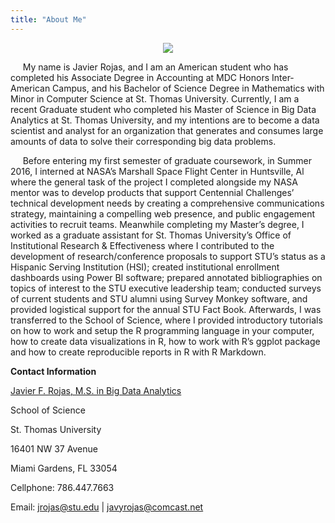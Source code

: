 ```yaml
---
title: "About Me"
---
```


<center>![](IMG_3469.jpg)
</center>

&nbsp;&nbsp;&nbsp;&nbsp;&nbsp;My name is Javier Rojas, and I am an American student who has completed his Associate Degree in Accounting at MDC Honors Inter-American Campus, and his Bachelor of Science Degree in Mathematics with Minor in Computer Science at St. Thomas University. Currently, I am a recent Graduate student who completed his Master of Science in Big Data Analytics at St. Thomas University, and my intentions are to become a data scientist and analyst for an organization that generates and consumes large amounts of data to solve their corresponding big data problems.

&nbsp;&nbsp;&nbsp;&nbsp;&nbsp;Before entering my first semester of graduate coursework, in Summer 2016, I interned at NASA's Marshall Space Flight Center in Huntsville, Al where the general task of the project I completed alongside my NASA mentor was to develop products that support Centennial Challenges' technical development needs by creating a comprehensive communications strategy, maintaining a compelling web presence, and public engagement activities to recruit teams. Meanwhile completing my Master's degree, I worked as a graduate assistant for St. Thomas University's Office of Institutional Research & Effectiveness where I contributed to the development of research/conference proposals to support STU's status as a Hispanic Serving Institution (HSI); created institutional enrollment dashboards using Power BI software; prepared annotated bibliographies on topics of interest to the STU executive leadership team; conducted surveys of current students and STU alumni using Survey Monkey software, and provided logistical support for the annual STU Fact Book. Afterwards, I was transferred to the School of Science, where I provided introductory tutorials on how to work and setup the R programming language in your computer, how to create data visualizations in R, how to work with R's ggplot package and how to create reproducible reports in R with R Markdown.

**Contact Information**

[Javier F. Rojas, M.S. in Big Data Analytics](https://www.linkedin.com/in/javier17/)

School of Science

St. Thomas University

16401 NW 37 Avenue

Miami Gardens, FL 33054

Cellphone: 786.447.7663

Email: <jrojas@stu.edu> | <javyrojas@comcast.net>
